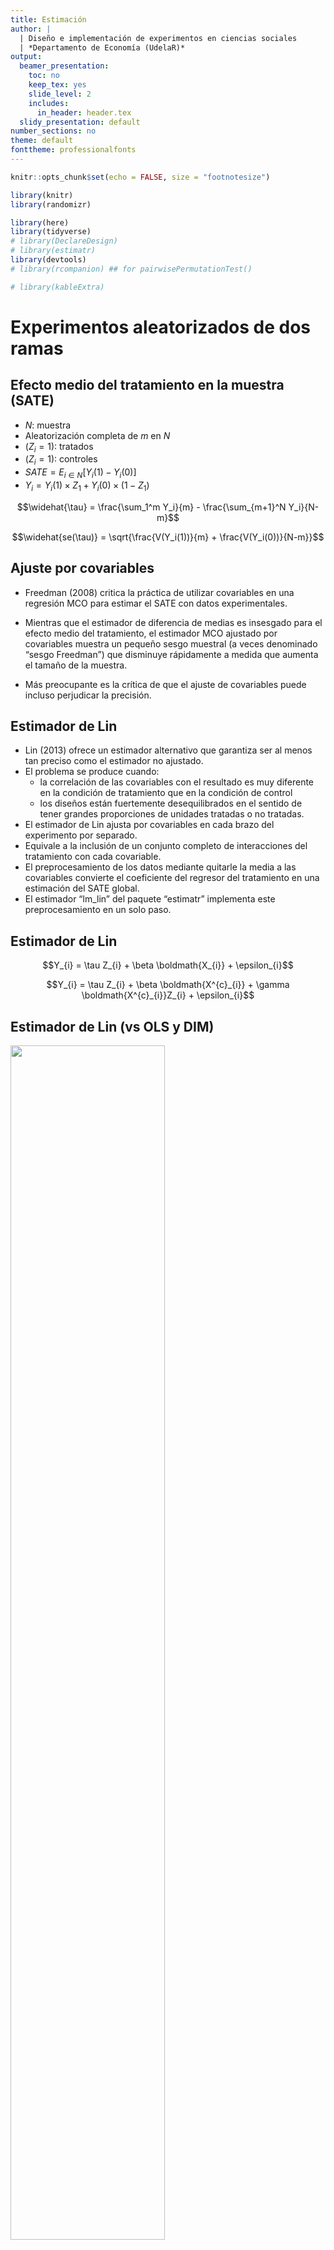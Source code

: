 ```yaml
---
title: Estimación
author: |
  | Diseño e implementación de experimentos en ciencias sociales
  | *Departamento de Economía (UdelaR)*
output:
  beamer_presentation:
    toc: no
    keep_tex: yes
    slide_level: 2
    includes:
      in_header: header.tex
  slidy_presentation: default
number_sections: no
theme: default
fonttheme: professionalfonts
---
```


```r
knitr::opts_chunk$set(echo = FALSE, size = "footnotesize")

library(knitr)
library(randomizr)

library(here)
library(tidyverse)
# library(DeclareDesign)
# library(estimatr)
library(devtools)
# library(rcompanion) ## for pairwisePermutationTest()

# library(kableExtra)

```

# Experimentos aleatorizados de dos ramas


## Efecto medio del tratamiento en la muestra (SATE)


- $N$: muestra
- Aleatorización completa de $m$ en $N$
- $(Z_{i} = 1)$: tratados
- $(Z_{i} = 1)$: controles
- $SATE =  E_{i \in N}[Y_i(1) - Y_i(0)]$
- $Y_i =  Y_i(1) \times Z_1 + Y_i(0) \times (1 - Z_1)$ \pause


$$\widehat{\tau} = \frac{\sum_1^m Y_i}{m} - \frac{\sum_{m+1}^N Y_i}{N-m}$$ \pause

$$\widehat{se(\tau)} = \sqrt{\frac{V(Y_i(1))}{m} + \frac{V(Y_i(0))}{N-m}}$$



## Ajuste por covariables

- Freedman (2008) critica la práctica de utilizar covariables en una regresión MCO para estimar el SATE con datos experimentales. \pause

- Mientras que el estimador de diferencia de medias es insesgado para el efecto medio del tratamiento, el estimador MCO ajustado por covariables muestra un pequeño sesgo muestral (a veces denominado "sesgo Freedman") que disminuye rápidamente a medida que aumenta el tamaño de la muestra. \pause

- Más preocupante es la crítica de que el ajuste de covariables puede incluso perjudicar la precisión.




## Estimador de Lin

- Lin (2013) ofrece un estimador alternativo que garantiza ser al menos tan preciso como el estimador no ajustado. \pause
- El problema se produce cuando: 
  + la correlación de las covariables con el resultado es muy diferente en la condición de tratamiento que en la condición de control
  + los diseños están fuertemente desequilibrados en el sentido de tener grandes proporciones de unidades tratadas o no tratadas. \pause
- El estimador de Lin ajusta por covariables en cada brazo del experimento por separado.\pause
- Equivale a la inclusión de un conjunto completo de interacciones del tratamiento con cada covariable. \pause
- El preprocesamiento de los datos mediante quitarle la media a las covariables convierte el coeficiente del regresor del tratamiento en una estimación del SATE global. \pause
- El estimador "lm_lin" del paquete "estimatr" implementa este preprocesamiento en un solo paso.


## Estimador de Lin


$$Y_{i} = \tau Z_{i} + \beta \boldmath{X_{i}} + \epsilon_{i}$$


$$Y_{i} = \tau Z_{i} + \beta \boldmath{X^{c}_{i}} + \gamma \boldmath{X^{c}_{i}}Z_{i} + \epsilon_{i}$$


## Estimador de Lin (vs OLS y DIM)

\center ![](figs/figure18_3_lin){#id .class width=70%}



# Expermientos bloqueados


## Estrategia

\center ![](figs/fig84_randomizations){#id .class width=70%}


## Asignaciones

\center ![](figs/figure_18_4_sd_blocking){#id .class width=70%}


## Análisis

Supone un conjunto de bloques $j$

$$\widehat{\tau} = \sum_{j=1}^J \frac{N_j}{N} \hat \tau_j$$ 



## Problema de controlar por efectos fijos (bloque)


\center ![](figs/trouble){#id .class width=70%}


# Expermientos de asignación por conglomerados


## Estrategia

\center ![](figs/fig84_randomizations){#id .class width=70%}


## ICC

$$ICC = \frac{\sigma^{2}_{between}}{\sigma^{2}_{between} + \sigma^{2}_{within}}$$

## ICC

\center ![](figs/figure_18_5){#id .class width=70%}

